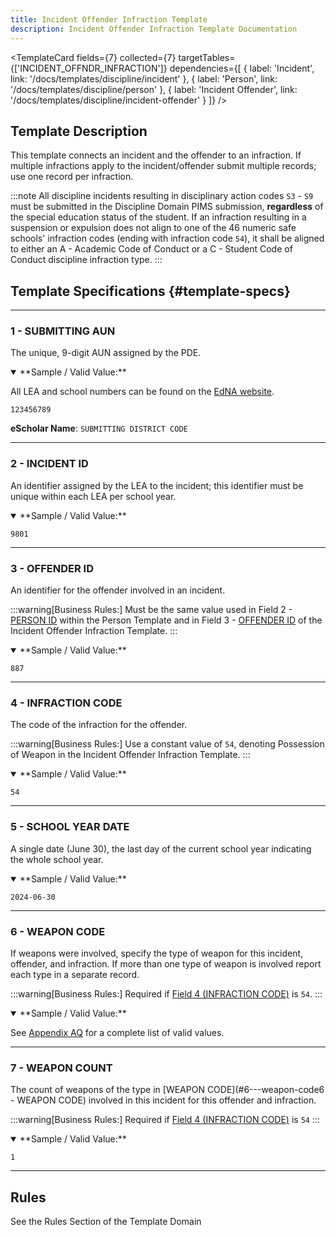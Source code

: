 ```yaml
---
title: Incident Offender Infraction Template
description: Incident Offender Infraction Template Documentation 
---
```


<TemplateCard
  fields={7}
  collected={7}
  targetTables={['INCIDENT_OFFNDR_INFRACTION']}
  dependencies={[
    { label: 'Incident', link: '/docs/templates/discipline/incident' },
    { label: 'Person', link: '/docs/templates/discipline/person' },
    { label: 'Incident Offender', link: '/docs/templates/discipline/incident-offender' }
  ]}
/>


## Template Description
This template connects an incident and the offender to an infraction. If multiple infractions apply to the incident/offender submit multiple records; use one record per infraction.

:::note
All discipline incidents resulting in disciplinary action codes `S3` - `S9` must be submitted in the Discipline Domain PIMS submission, **regardless** of the special education status of the student. If an infraction resulting in a suspension or expulsion does not align to one of the 46 numeric safe schools' infraction codes (ending with infraction code `54`), it shall be aligned to either an A - Academic Code of Conduct or a C - Student Code of Conduct discipline infraction type.
:::

## Template Specifications {#template-specs}

---
### 1 - SUBMITTING AUN
<p><Badge color="required" /> <Badge color="key" /> <Badge length={9} /></p>

The unique, 9-digit AUN assigned by the PDE.

<details open>
<summary>**Sample / Valid Value:**</summary>

All LEA and school numbers can be found on the [EdNA website](http://www.edna.pa.gov/Screens/wfHome.aspx).

`123456789`
</details>

**eScholar Name**: `SUBMITTING DISTRICT CODE`

---
### 2 - INCIDENT ID
<p><Badge color="required" /> <Badge color="key" /> <Badge length={30} /></p>

An identifier assigned by the LEA to the incident; this identifier must be unique within each LEA per school year.

<details open>
<summary>**Sample / Valid Value:**</summary>

`9801`
</details>

---
### 3 - OFFENDER ID
<p><Badge color="required" /> <Badge color="key" /> <Badge length={20} /></p>

An identifier for the offender involved in an incident.

:::warning[Business Rules:]
Must be the same value used in Field 2 - [PERSON ID](docs/templates/discipline/person.mdx#2---person-id) within the Person Template and in Field 3 - [OFFENDER ID](#3---offender-id) of the Incident Offender Infraction Template.
:::

<details open>
<summary>**Sample / Valid Value:**</summary>

`887`
</details>

---
### 4 - INFRACTION CODE
<p><Badge color="required" /> <Badge color="key" /> <Badge length={2} /></p>

The code of the infraction for the offender.

:::warning[Business Rules:]
Use a constant value of `54`, denoting Possession of Weapon in the Incident Offender Infraction Template.
:::

<details open>
<summary>**Sample / Valid Value:**</summary>

`54`
</details>

---
### 5 - SCHOOL YEAR DATE
<p><Badge color="required" /> <Badge color="key" /> <Badge length={10} /></p>

A single date (June 30), the last day of the current school year indicating the whole school year.

<details open>
<summary>**Sample / Valid Value:**</summary>

`2024-06-30`
</details>

---
### 6 - WEAPON CODE
<p><Badge color="required" /> <Badge color="key" /> <Badge length={20} /></p>

If weapons were involved, specify the type of weapon for this incident, offender, and infraction. If more than one type of weapon is involved report each type in a separate record.

:::warning[Business Rules:]
Required if [Field 4 (INFRACTION CODE)](#4---infraction-code) is `54`.
:::

<details open>
<summary>**Sample / Valid Value:**</summary>

See [Appendix AQ](docs/appendix/appendix-AQ.mdx) for a complete list of valid values.
</details>

---
### 7 - WEAPON COUNT
<p><Badge color="required" /> <Badge color="updateable" /> <Badge length={4} /></p>

The count of weapons of the type in [WEAPON CODE](#6---weapon-code6 - WEAPON CODE) involved in this incident for this offender and infraction.

:::warning[Business Rules:]
Required if [Field 4 (INFRACTION CODE)](#4---infraction-code) is `54`
:::

<details open>
<summary>**Sample / Valid Value:**</summary>

`1`
</details>

---
## Rules
See the Rules Section of the Template Domain